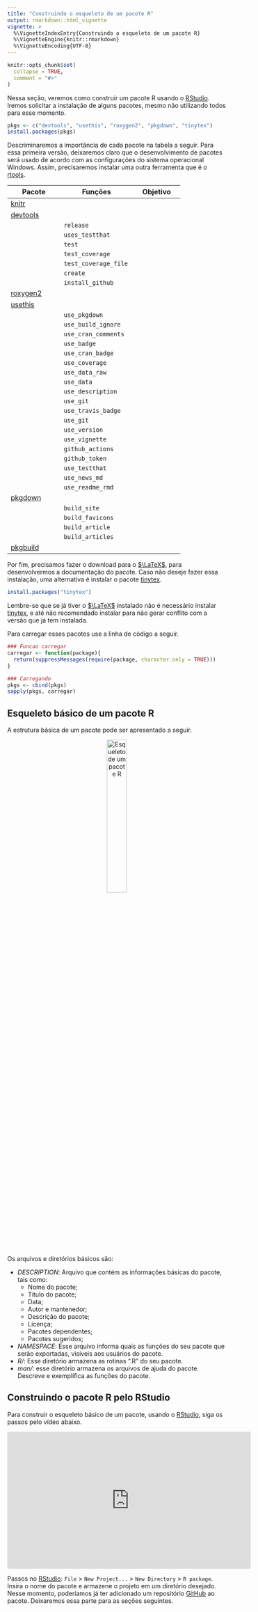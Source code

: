 ```yaml
---
title: "Construindo o esqueleto de um pacote R"
output: rmarkdown::html_vignette
vignette: >
  %\VignetteIndexEntry{Construindo o esqueleto de um pacote R}
  %\VignetteEngine{knitr::rmarkdown}
  %\VignetteEncoding{UTF-8}
---
```


```r
knitr::opts_chunk$set(
  collapse = TRUE,
  comment = "#>"
)
```


Nessa seção, veremos como construir um pacote R usando o [RStudio](https://rstudio.com/). Iremos solicitar a instalação de alguns pacotes, mesmo não utilizando todos para esse momento.

```r
pkgs <- c("devtools", "usethis", "roxygen2", "pkgdown", "tinytex")
install.packages(pkgs)
```

Descriminaremos a importância de cada pacote na tabela a seguir. Para essa primeira versão, deixaremos claro que o desenvolvimento de pacotes será usado de acordo com as configurações do sistema operacional Windows. Assim, precisaremos instalar uma outra ferramenta que é o [rtools](https://cran.r-project.org/bin/windows/Rtools/).

<p align="center">
|Pacote     | Funções          |  Objetivo|
|-----------|---------------|----------|
| [knitr](https://yihui.org/knitr/)    |               |          |
|[devtools](https://devtools.r-lib.org/) |               |          |
|           | `release`       |          |
|           | `uses_testthat` |          |
|           | `test` |          |
|           | `test_coverage`      |          |
|           | `test_coverage_file` |          |
|           | `create`             |          |
|           | `install_github`     |          |
|[roxygen2](https://roxygen2.r-lib.org/) |                      |          |
| [usethis](https://usethis.r-lib.org/) |                      |          |
|           | `use_pkgdown`        |          |
|           | `use_build_ignore` |          |
|           | `use_cran_comments`    |          |
|           | `use_badge`    |          |
|           | `use_cran_badge`    |          |
|           | `use_coverage`    |          |
|           | `use_data_raw`    |          |
|           | `use_data`    |          |
|           | `use_description`    |          |
|           | `use_git`    |          |
|           | `use_travis_badge`    |          |
|           | `use_git`    |          |
|           | `use_version`    |          |
|           | `use_vignette`    |          |
|           | `github_actions`    |          |
|           | `github_token`    |          |
|           | `use_testthat`    |          |
|           |  `use_news_md`    |          |
|           | `use_readme_rmd`  |          |
| [pkgdown](https://pkgdown.r-lib.org/) |         |          |
|           | `build_site`    |          |
|           | `build_favicons`    |          |
|           | `build_article`    |          |
|           | `build_articles`    |          |
| [pkgbuild](https://cran.r-project.org/package=pkgbuilg)          |     |          |
</p>

Por fim, precisamos fazer o download para o [$\LaTeX$](http://miktex.org/download), para desenvolvermos a documentação do pacote. Caso não deseje fazer essa instalação, uma alternativa é instalar o pacote [tinytex](http://cran.r-project.org/package=tinytex).
```r
install.packages("tinytex")
```
Lembre-se que se já tiver o [$\LaTeX$](http://miktex.org/download) instalado não é necessário instalar [tinytex](http://cran.r-project.org/package=tinytex), e até não recomendado instalar para não gerar conflito com a versão que já tem instalada.

Para carregar esses pacotes use a linha de código a seguir.

```r
### Funcao carregar
carregar <- function(package){
  return(suppressMessages(require(package, character.only = TRUE)))
}

### Carregando
pkgs <- cbind(pkgs)
sapply(pkgs, carregar)
```


## Esqueleto básico de um pacote R {#sec-esqueleto}

A estrutura básica de um pacote pode ser apresentado a seguir.


<p align="center">
<img src="esqueleto.png" alt="Esqueleto de um pacote R" width="30%">
</p>

<!--
![](esqueleto.png)
-->


Os arquivos e diretórios básicos são: 

- *DESCRIPTION*: Arquivo que contém as informações básicas do pacote, tais como:
  - Nome do pacote;
  - Título do pacote;
  - Data;
  - Autor e mantenedor;
  - Descrição do pacote;
  - Licença;
  - Pacotes dependentes;
  - Pacotes sugeridos;
- *NAMESPACE*: Esse arquivo informa quais as funções do seu pacote que serão exportadas, visíveis aos usuários do pacote.
- *R/*: Esse diretório armazena as rotinas ".R" do seu pacote.
- *man/*: esse diretório armazena os arquivos de ajuda do pacote. Descreve e exemplifica as funções do pacote.


## Construindo o pacote R pelo RStudio {#building_rpack}
Para construir o esqueleto básico de um pacote, usando o [RStudio](https://rstudio.com/), siga os passos pelo vídeo abaixo.


<p align="center">
<iframe width="560" height="315"  src="https://www.youtube.com/embed/aq4OL8IDRJ0" frameborder="0" allow="accelerometer; autoplay; clipboard-write; encrypted-media; gyroscope; picture-in-picture" allowfullscreen></iframe>
</p>


Passos no [RStudio](https://rstudio.com/): `File` >  `New Project...` > `New Directory` > `R package`. Insira o nome do pacote e armazene o projeto em um diretório desejado. Nesse momento, poderíamos já ter adicionado um repositório [GitHub](http://github.com) ao pacote. Deixaremos essa parte para as seções seguintes.


